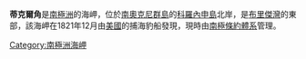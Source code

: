 {{unreferenced|time=2013-10-27T05:01:44+00:00}}
{{coord|60|32|S|45|48|W|display=title}}

'''蒂克爾角'''是[[南極洲|南極洲]]的海岬，位於[[南奧克尼群島|南奧克尼群島]]的[[科羅內申島|科羅內申島]]北岸，是[[布里傑灣|布里傑灣]]的東部，該海岬在1821年12月由[[美國|美國]]的捕海豹船發現，現時由[[南極條約體系|南極條約體系]]管理。

{{Antarctica-geo-stub}}
[[Category:南極洲海岬|Category:南極洲海岬]]